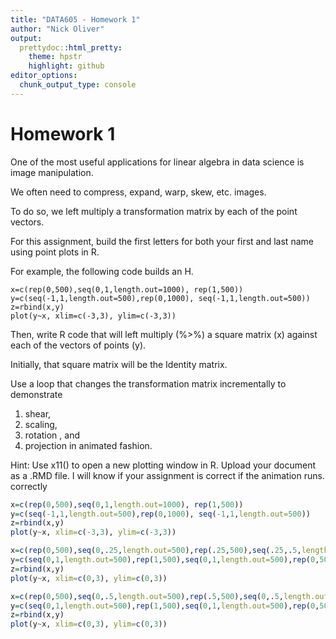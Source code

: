 ```yaml
---
title: "DATA605 - Homework 1"
author: "Nick Oliver"
output:
  prettydoc::html_pretty:
    theme: hpstr
    highlight: github
editor_options: 
  chunk_output_type: console
---
```



# Homework 1

One of the most useful applications for linear algebra in data science is image manipulation.  

We often need to compress, expand, warp, skew, etc. images.  

To do so, we left multiply a transformation matrix by each of the point vectors.  

For this assignment, build the first letters for both your first and last name using point plots in R.  

For example, the following code builds an H.
```
x=c(rep(0,500),seq(0,1,length.out=1000), rep(1,500))
y=c(seq(-1,1,length.out=500),rep(0,1000), seq(-1,1,length.out=500))
z=rbind(x,y)
plot(y~x, xlim=c(-3,3), ylim=c(-3,3))
```
Then, write R code that will left multiply (%>%) a square matrix (x) against each of the vectors of points (y). 

Initially, that square matrix will be the Identity matrix.  

Use a loop that changes the transformation matrix incrementally to demonstrate 

1) shear, 
2) scaling, 
3)  rotation , and 
4) projection in animated fashion.  

Hint:  Use x11() to open a new plotting window in R.
Upload your document as a .RMD file.  I will know if your assignment is correct if the animation runs. correctly

```r
x=c(rep(0,500),seq(0,1,length.out=1000), rep(1,500))
y=c(seq(-1,1,length.out=500),rep(0,1000), seq(-1,1,length.out=500))
z=rbind(x,y)
plot(y~x, xlim=c(-3,3), ylim=c(-3,3))
```

```r
x=c(rep(0,500),seq(0,.25,length.out=500),rep(.25,500),seq(.25,.5,length.out=500),rep(.5,500))
y=c(seq(0,1,length.out=500),rep(1,500),seq(0,1,length.out=500),rep(0,500),seq(0,1,length.out=500))
z=rbind(x,y)
plot(y~x, xlim=c(0,3), ylim=c(0,3))
```

```r
x=c(rep(0,500),seq(0,.5,length.out=500),rep(.5,500),seq(0,.5,length.out=500))
y=c(seq(0,1,length.out=500),rep(1,500),seq(0,1,length.out=500),rep(0,500))
z=rbind(x,y)
plot(y~x, xlim=c(0,3), ylim=c(0,3))
```